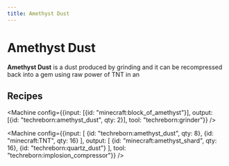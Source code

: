 ```yaml
---
title: Amethyst Dust
---
```


<ItemImage file="amethyst_dust" alt="Amethyst Dust" size="200" />

# Amethyst Dust

**Amethyst Dust** is a dust produced by grinding and it can be recompressed back into a gem using raw power of TNT in an <McItem slug="techreborn:implosion_compressor" />

## Recipes

<Machine config={{input: [{id: "minecraft:block_of_amethyst"}], output: [{id: "techreborn:amethyst_dust", qty: 2}], tool: "techreborn:grinder"}} />

<Machine config={{input: [
  {id: "techreborn:amethyst_dust", qty: 8},
  {id: "minecraft:TNT", qty: 16}
], output: [
  {id: "minecraft:amethyst_shard", qty: 16},
  {id: "techreborn:quartz_dust"}
], tool: "techreborn:implosion_compressor"}} />
